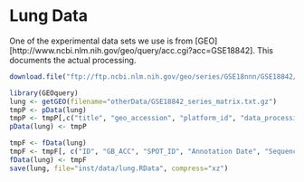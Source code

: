 <!--
  %\VignetteEngine{knitr}
%\VignetteIndexEntry{process lung data}
%\VignetteDepends{GEOquery}
-->

# Lung Data

One of the experimental data sets we use is from [GEO][http://www.ncbi.nlm.nih.gov/geo/query/acc.cgi?acc=GSE18842]. This documents the actual processing.

```r
download.file("ftp://ftp.ncbi.nlm.nih.gov/geo/series/GSE18nnn/GSE18842/matrix/GSE18842_series_matrix.txt.gz", "/mlab/data/rmflight/Documents/projects/work/categoryComparePaperRev/otherData/GSE18842_series_matrix.txt.gz")
```

```r
library(GEOquery)
lung <- getGEO(filename="otherData/GSE18842_series_matrix.txt.gz")
tmpP <- pData(lung)
tmpP <- tmpP[,c("title", "geo_accession", "platform_id", "data_processing", "supplementary_file", "source_name_ch1", "characteristics_ch1", "characteristics_ch1.1")]
pData(lung) <- tmpP

tmpF <- fData(lung)
tmpF <- tmpF[, c("ID", "GB_ACC", "SPOT_ID", "Annotation Date", "Sequence Type", "Sequence Source", "Target Description", "Representative Public ID", "Gene Title", "Gene Symbol", "ENTREZ_GENE_ID", "RefSeq Transcript ID")]
fData(lung) <- tmpF
save(lung, file="inst/data/lung.RData", compress="xz")
```

